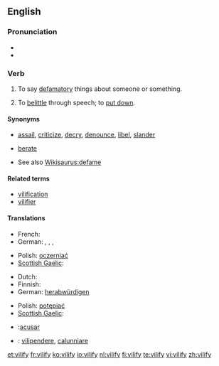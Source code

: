 {{was wotd|2007|February|27}}
==English==

===Pronunciation===
* {{IPA|/ˈvɪl.ɪ.faɪ/}}
* {{audio|en-us-vilify.ogg|Audio (US)}}

===Verb===
{{en-verb|vilif|i|ed}}

# {{transitive}} To say [[defamatory]] things about someone or something.
# {{transitive}} To [[belittle]] through speech; to [[put down]].

====Synonyms====
* {{sense|say defamatory things about}} [[assail]], [[criticize]], [[decry]], [[denounce]], [[libel]], [[slander]]
* {{sense|belittle, put down}} [[berate]]
* See also [[Wikisaurus:defame]]

====Related terms====
* [[vilification]]
* [[vilifier]]

====Translations====
{{trans-top|say defamatory things about}}
* French: {{t+|fr|calomnier}}
* German: {{t+|de|diffamieren}}, {{t+|de|verleumden}}, {{t+|de|verunglimpfen}}, {{t+|de|verteufeln}}
{{trans-mid}}
* Polish: [[oczerniać]]
* [[Scottish Gaelic]]: {{t-|gd|càin|xs=Scottish Gaelic}}
{{trans-bottom}}

{{trans-top|denounce, belittle through speech}}
* Dutch: {{t-|nl|kleineren}}
* Finnish: {{t-|fi|panetella}}
* German: [[herabwürdigen]]
{{trans-mid}}
* Polish: [[potępiać]]
* [[Scottish Gaelic]]: {{t-|gd|càin|xs=Scottish Gaelic}}
{{trans-bottom}}

{{checktrans}}
* {{ttbc|Spanish}}:[[acusar]]
* {{ttbc|Italian}}: [[vilipendere]], [[calunniare]]

[[et:vilify]]
[[fr:vilify]]
[[ko:vilify]]
[[io:vilify]]
[[nl:vilify]]
[[fi:vilify]]
[[te:vilify]]
[[vi:vilify]]
[[zh:vilify]]